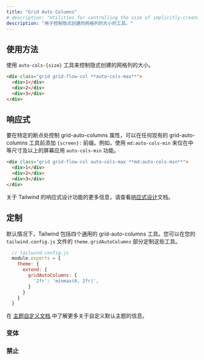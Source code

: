 ```yaml
---
title: "Grid Auto Columns"
# description: "Utilities for controlling the size of implicitly-created grid columns."
description: "用于控制隐式创建的网格列的大小的工具。"
---
```




<!-- ## Usage -->
## 使用方法

<!-- Use the `auto-cols-{size}` utilities to control the size implicitly-created grid columns. -->
使用 `auto-cols-{size}` 工具来控制隐式创建的网格列的大小。

```html
<div class="grid grid-flow-col **auto-cols-max**">
  <div>1</div>
  <div>2</div>
  <div>3</div>
</div>
```

<!-- ## Responsive -->
## 响应式

<!-- To control the grid-auto-columns property at a specific breakpoint, add a `{screen}:` prefix to any existing grid-auto-columns utility. For example, use `md:auto-cols-min` to apply the `auto-cols-min` utility at only medium screen sizes and above. -->
要在特定的断点处控制 grid-auto-columns 属性，可以在任何现有的 grid-auto-columns 工具前添加 `{screen}:` 前缀。例如，使用 `md:auto-cols-min` 来仅在中等尺寸及以上的屏幕应用 `auto-cols-min` 功能。

```html
<div class="grid grid-flow-col auto-cols-max **md:auto-cols-min**">
  <div>1</div>
  <div>2</div>
  <div>3</div>
</div>
```

<!-- For more information about Tailwind's responsive design features, check out the [Responsive Design](/docs/responsive-design) documentation. -->
关于 Tailwind 的响应式设计功能的更多信息，请查看[响应式设计](/docs/responsive-design)文档。

<!-- ## Customizing -->
## 定制

<!-- By default Tailwind includes four general purpose grid-auto-columns utilities. You can customize these in the `theme.gridAutoColumns` section of your `tailwind.config.js` file. -->
默认情况下，Tailwind 包括四个通用的 grid-auto-columns 工具。您可以在您的 `tailwind.config.js` 文件的 `theme.gridAutoColumns` 部分定制这些工具。

```js
  // tailwind.config.js
  module.exports = {
    theme: {
      extend: {
        gridAutoColumns: {
          '2fr': 'minmax(0, 2fr)',
        }
      }
    }
  }
```

<!-- Learn more about customizing the default theme in the [theme customization documentation](/docs/theme#customizing-the-default-theme). -->
在 [主题自定义文档](/docs/theme#customizing-the-default-theme) 中了解更多关于自定义默认主题的信息。

### 变体

<Variants plugin="gridAutoColumns" name="grid-auto-columns" />

### 禁止

<Disabling plugin="gridAutoColumns" name="grid-auto-columns" />
